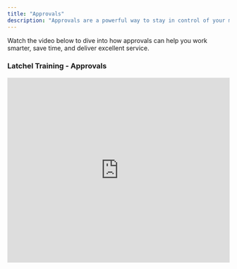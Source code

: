 ```yaml
---
title: "Approvals"
description: "Approvals are a powerful way to stay in control of your maintenance workflow while keeping things running smoothly for residents and owners. In Latchel, approvals let you decide what gets done, when, and by whom—without all the back-and-forth. Whether you're greenlighting work orders, reviewing budgets, or looping in owners for big decisions, our flexible approval settings give you the oversight you need without slowing things down. In this guide, we’ll walk you through the three types of approvals available in Latchel, how to manage them from your dashboard, and how to tailor the experience to fit your team’s workflow. We’ll also cover smart budget controls, automatic invoice approvals, and how to keep owners involved—only when you want them to be."
---
```


Watch the video below to dive into how approvals can help you work smarter, save time, and deliver excellent service.

### <Icon icon="camera-movie" iconType="duotone" color="#ff9b8a" size={25} /> **Latchel Training - Approvals**

<iframe width="100%" height="420" src="https://www.youtube.com/embed/aV8oXtR13ZM?si=v4Y9TiCaEBTmfCz0" title="YouTube video player" frameborder="0" allow="accelerometer; autoplay; clipboard-write; encrypted-media; gyroscope; picture-in-picture; web-share" referrerpolicy="strict-origin-when-cross-origin" allowfullscreen />
